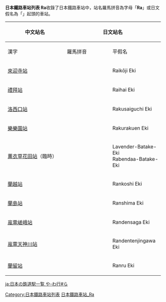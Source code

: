 {{noteTA
|1=zh-tw:車站;zh-cn:站;zh-hk:站;
}}
{{ListTOC Japan Romaji}}
<br>
{{ListTOC Japan Hiragana}}
'''日本鐵路車站列表 Ra'''收錄了日本鐵路車站中，站名羅馬拼音為字母「'''Ra'''」或日文假名為「'''{{lang|ja|ら}}'''」起頭的車站。

{| class="wikitable" border="1"
|-
! rowspan="2" width="200"| 中文站名
! colspan="3"| 日文站名
! rowspan="2" width="300"| 所屬業者/路線
|-
! width="150"| 漢字
! width="150"| 羅馬拼音
! width="150"| 平假名
|-
| [[來迎寺站|來迎寺站]] || {{lang|ja|来迎寺駅}} || Raikōji Eki || {{lang|ja|らいこうじえき}} || 東日本旅客鐵道信越本線
|-
| [[禮拜站|禮拜站]] || {{lang|ja|礼拝駅}} || Raihai Eki || {{lang|ja|らいはいえき}} || 東日本旅客鐵道越後線
|-
| [[洛西口站|洛西口站]] || {{lang|ja|洛西口駅}} || Rakusaiguchi Eki|| {{lang|ja|らくさいぐちえき}} || 阪急京都本線
|-
| [[樂樂園站|樂樂園站]] || {{lang|ja|楽々園駅}} || Rakurakuen Eki || {{lang|ja|らくらくえんえき}} || 廣島電鐵2系統
|-
| [[薰衣草花田站|薰衣草花田站]]（臨時） || {{lang|ja|ラベンダー畑駅}} || Lavender-Batake-Eki<br>Rabendaa-Batake-Eki || {{lang|ja|ラベンダーばたけえき}} || 北海道旅客鐵道富良野線
|-
| [[蘭越站|蘭越站]] || {{lang|ja|蘭越駅}} || Rankoshi Eki || {{lang|ja|らんこしえき}} || 北海道旅客鐵道函館本線
|-
| [[蘭島站|蘭島站]] || {{lang|ja|蘭島駅}} || Ranshima Eki || {{lang|ja|らんしまえき}} || 北海道旅客鐵道函館本線
|-
| [[嵐電嵯峨站|嵐電嵯峨站]] || {{lang|ja|嵐電嵯峨駅}} || Randensaga Eki || {{lang|ja|らんでんさがえき}} || 京福嵐山本線
|-
| [[嵐電天神川站|嵐電天神川站]] || {{lang|ja|嵐電天神川駅}} || Randentenjingawa Eki || {{lang|ja|らんでんてんじんがわえき}} || 京福嵐山本線
|-
| [[蘭留站|蘭留站]] || {{lang|ja|蘭留駅}} || Ranru Eki || {{lang|ja|らんるえき}} || 北海道旅客鐵道宗谷本線
|}
[[Category:日本鐵路車站列表|Category:日本鐵路車站列表]]
[[Category:日本鐵路車站_Ra|]]

[[ja:日本の鉄道駅一覧_や-わ行#ら|ja:日本の鉄道駅一覧 や-わ行#ら]]